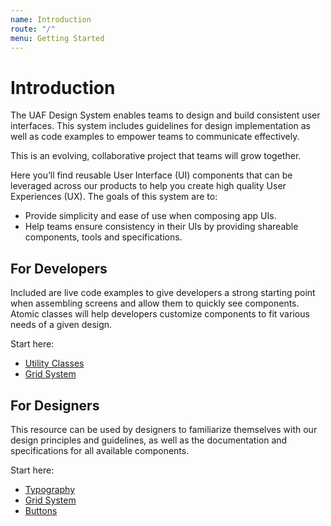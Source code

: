 ```yaml
---
name: Introduction
route: "/"
menu: Getting Started
---
```



# Introduction

The UAF Design System enables teams to design and build consistent user interfaces. This system includes guidelines for design implementation as well as code examples to empower teams to communicate effectively.

This is an evolving, collaborative project that teams will grow together.

Here you’ll find reusable User Interface (UI) components that can be leveraged across our products to help you create high quality User Experiences (UX). The goals of this system are to:

- Provide simplicity and ease of use when composing app UIs.
- Help teams ensure consistency in their UIs by providing shareable components, tools and specifications.

## For Developers

Included are live code examples to give developers a strong starting point when assembling screens and allow them to quickly see components. Atomic classes will help developers customize components to fit various needs of a given design.

Start here:

- [Utility Classes](/src-utility-classes)
- [Grid System](/src-foundations-grid-system)

## For Designers

This resource can be used by designers to familiarize themselves with our design principles and guidelines, as well as the documentation and specifications for all available components.

Start here:

- [Typography](/src-foundations-typography)
- [Grid System](/src-foundations-grid-system)
- [Buttons](/src-components-buttons)
